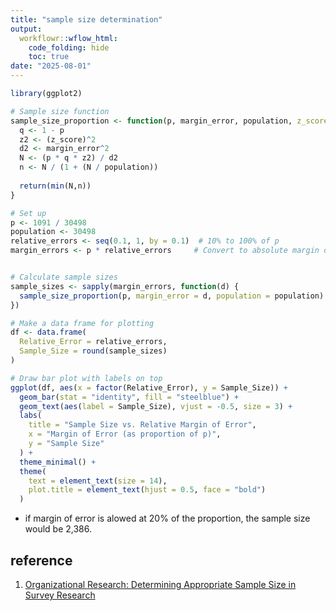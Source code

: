 ```yaml
---
title: "sample size determination"
output: 
  workflowr::wflow_html:
    code_folding: hide
    toc: true
date: "2025-08-01"
---
```



```r
library(ggplot2)
```




```r

# Sample size function
sample_size_proportion <- function(p, margin_error, population, z_score = 1.96){
  q <- 1 - p
  z2 <- (z_score)^2
  d2 <- margin_error^2
  N <- (p * q * z2) / d2 
  n <- N / (1 + (N / population))
  
  return(min(N,n))
}

```






```r
# Set up
p <- 1091 / 30498
population <- 30498
relative_errors <- seq(0.1, 1, by = 0.1)  # 10% to 100% of p
margin_errors <- p * relative_errors     # Convert to absolute margin of error


# Calculate sample sizes
sample_sizes <- sapply(margin_errors, function(d) {
  sample_size_proportion(p, margin_error = d, population = population)
})

# Make a data frame for plotting
df <- data.frame(
  Relative_Error = relative_errors,
  Sample_Size = round(sample_sizes)
)

# Draw bar plot with labels on top
ggplot(df, aes(x = factor(Relative_Error), y = Sample_Size)) +
  geom_bar(stat = "identity", fill = "steelblue") +
  geom_text(aes(label = Sample_Size), vjust = -0.5, size = 3) +
  labs(
    title = "Sample Size vs. Relative Margin of Error",
    x = "Margin of Error (as proportion of p)",
    y = "Sample Size"
  ) +
  theme_minimal() +
  theme(
    text = element_text(size = 14),
    plot.title = element_text(hjust = 0.5, face = "bold")
  )

```


* if margin of error is alowed at 20% of the proportion, the sample size would be 2,386.  


## reference 

1. [Organizational Research: Determining
Appropriate Sample Size in Survey Research](https://www.opalco.com/wp-content/uploads/2014/10/Reading-Sample-Size1.pdf)

